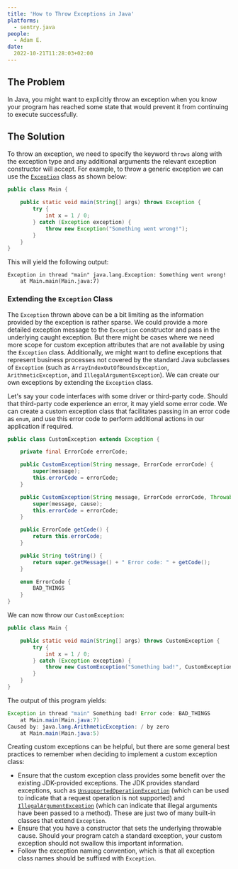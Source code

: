 ```yaml
---
title: 'How to Throw Exceptions in Java'
platforms: 
  - sentry.java
people: 
  - Adam E.
date:
  2022-10-21T11:28:03+02:00
---
```


## The Problem

In Java, you might want to explicitly throw an exception when you know your program has reached some state that would prevent it from continuing  to execute successfully.

## The Solution

To throw an exception, we need to specify the keyword `throws` along with the exception type and any additional arguments the relevant exception constructor will accept. For example, to throw a generic exception we can use the [`Exception`](https://docs.oracle.com/javase/9/docs/api/java/lang/Exception.html) class as shown below:

```java
public class Main {
    
    public static void main(String[] args) throws Exception {
        try {
            int x = 1 / 0;
        } catch (Exception exception) {
            throw new Exception("Something went wrong!");
        }
    }
}
```

This will yield the following output:

```
Exception in thread "main" java.lang.Exception: Something went wrong!
	at Main.main(Main.java:7)
```

### Extending the `Exception` Class

The `Exception` thrown above can be a bit limiting as the information provided by the exception is rather sparse. We could provide a more detailed exception message to the `Exception` constructor and pass in the underlying caught exception. But there might be cases where we need more scope for custom exception attributes that are not available by using the `Exception` class. Additionally, we might want to define exceptions that represent business processes not covered by the standard Java subclasses of `Exception` (such as `ArrayIndexOutOfBoundsException`, `ArithmeticException`, and `IllegalArgumentException`). We can create our own exceptions by extending the `Exception` class.

Let's say your code interfaces with some driver or third-party code. Should that third-party code experience an error, it may yield some error code. We can create a custom exception class that facilitates passing in an error code as `enum`, and use this error code to perform additional actions in our application if required.

```java
public class CustomException extends Exception {

    private final ErrorCode errorCode;

    public CustomException(String message, ErrorCode errorCode) {
        super(message);
        this.errorCode = errorCode;
    }

    public CustomException(String message, ErrorCode errorCode, Throwable cause) {
        super(message, cause);
        this.errorCode = errorCode;
    }

    public ErrorCode getCode() {
        return this.errorCode;
    }

    public String toString() {
        return super.getMessage() + " Error code: " + getCode();
    }

    enum ErrorCode {
        BAD_THINGS
    }
}
```

We can now throw our `CustomException`:

```java
public class Main {

    public static void main(String[] args) throws CustomException {
        try {
            int x = 1 / 0;
        } catch (Exception exception) {
            throw new CustomException("Something bad!", CustomException.ErrorCode.BAD_THINGS, exception);
        }
    }
}
```

The output of this program yields:

```java
Exception in thread "main" Something bad! Error code: BAD_THINGS
	at Main.main(Main.java:7)
Caused by: java.lang.ArithmeticException: / by zero
	at Main.main(Main.java:5)
```

Creating custom exceptions can be helpful, but there are some general best practices to remember when deciding to implement a custom exception class:

- Ensure that the custom exception class provides some benefit over the existing JDK-provided exceptions. The JDK provides standard exceptions, such as [`UnsupportedOperationException`](https://docs.oracle.com/javase/9/docs/api/java/lang/UnsupportedOperationException.html) (which can be used to indicate that a request operation is not supported) and [`IllegalArgumentException`](https://docs.oracle.com/javase/9/docs/api/java/lang/IllegalArgumentException.html) (which can indicate that illegal arguments have been passed to a method). These are just two of many built-in classes that extend `Exception`.
- Ensure that you have a constructor that sets the underlying throwable cause. Should your program catch a standard exception, your custom exception should not swallow this important information.
- Follow the exception naming convention, which is that all exception class names should be suffixed with `Exception`.
